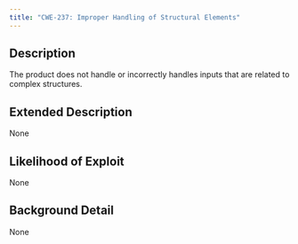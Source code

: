 ```yaml
---
title: "CWE-237: Improper Handling of Structural Elements"
---
```


## Description
The product does not handle or incorrectly handles inputs that are related to complex structures.

## Extended Description
None

## Likelihood of Exploit
None

## Background Detail
None
        
